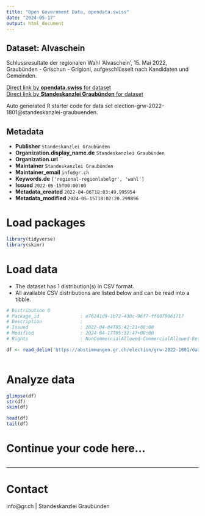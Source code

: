 ```yaml
---
title: "Open Government Data, opendata.swiss"
date: "2024-05-17"
output: html_document
---
```


## Dataset: Alvaschein

Schlussresultate der regionalen Wahl 'Alvaschein', 15. Mai 2022, Graubünden - Grischun - Grigioni, aufgeschlüsselt nach Kandidaten und Gemeinden.

[Direct link by **opendata.swiss** for dataset](https://opendata.swiss/de/dataset/alvaschein)<br>
[Direct link by **Standeskanzlei Graubünden** for dataset](https://abstimmungen.gr.ch/election/grw-2022-1801/data)

Auto generated R starter code for data set election-grw-2022-1801@standeskanzlei-graubuenden.

## Metadata

- **Publisher** `Standeskanzlei Graubünden`
- **Organization.display_name.de** `Standeskanzlei Graubünden`
- **Organization.url** ``
- **Maintainer** `Standeskanzlei Graubünden`
- **Maintainer_email** `info@gr.ch`
- **Keywords.de** `['regional-regionlabelgr', 'wahl']`
- **Issued** `2022-05-15T00:00:00`
- **Metadata_created** `2022-04-06T18:03:49.995954`
- **Metadata_modified** `2024-05-15T18:02:20.299896`


# Load packages

```r

library(tidyverse)
library(skimr)

```

# Load data

-   The dataset has 1 distribution(s) in CSV format.
-   All available CSV distributions are listed below and can be read into a tibble.

```r

# Distribution 0
# Package_id               : e76241d9-1b72-430c-96f7-ff6079061717
# Description              : 
# Issued                   : 2022-04-04T05:42:21+00:00
# Modified                 : 2024-04-17T05:32:47+00:00
# Rights                   : NonCommercialAllowed-CommercialAllowed-ReferenceRequired

df <- read_delim('https://abstimmungen.gr.ch/election/grw-2022-1801/data-csv')



```

# Analyze data

```r

glimpse(df)
str(df)
skim(df)

head(df)
tail(df)

```

# Continue your code here...

```r

```

------------------------------------------------------------------------

# Contact

info@gr.ch | Standeskanzlei Graubünden
